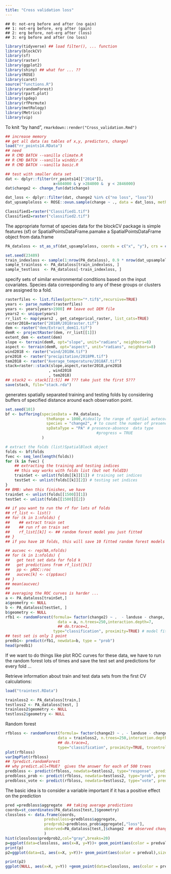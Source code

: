 ```yaml
---
title: "Cross validation loss"
---
```


```
## 0: not-erg before and after (no gain)
## 1: not-erg before, erg after (gain)
## 2: erg before, not-erg after (loss)
## 3: erg before and after (no loss)
```

```r
library(tidyverse) ## load filter(), ... function
library(blockCV)
library(sf)
library(raster)
library(ggplot2)
library(shiny) ## what for ... ??
library(ROSE)
library(caret)
source("functions.R")
library(randomForest)
library(rpart.plot)
library(spdep)
library(rfPermute)
library(metRology)
library(Metrics)
library(vip)
```

To knit "by hand", `rmarkdown::render("Cross_validation.Rmd")`

```r
## increase memory
## get all data (as tables of x,y, predictors, change)
load("rr_points14.RData")
## need
## R CMD BATCH --vanilla climate.R
## R CMD BATCH --vanilla winddir.R
## R CMD BATCH --vanilla basic.R

## test with smaller data set
dat <- dplyr::filter(rr_points14[["2014"]],
                     x<604000 & y >284000 &  y < 2846000)
dat$change2 <- change_fun(dat$change)

```

```r
dat_loss <- dplyr::filter(dat, change2 %in% c("no loss", "loss"))
dat_upsampleloss <- ROSE::ovun.sample(change ~ ., data = dat_loss, method = "both", N=1500)$data
```

```r
Classified1=raster("Classified1.tif")
Classified2=raster("classified2.tif")
```
The appropriate format of species data for the blockCV package is simple features (sf) or SpatialPointsDataFrame.pamake a SpatialPointsDataFrame object from data.frame
```r
PA_dataloss <- st_as_sf(dat_upsampleloss, coords = c("x", "y"), crs = crs(Classified1))
```

```r
set.seed(23489)
train_indexloss <- sample(1:nrow(PA_dataloss), 0.9 * nrow(dat_upsampleloss))
sample_trainloss <- PA_dataloss[train_indexloss, ]
sample_testloss  <- PA_dataloss[-train_indexloss, ]
```
specify sets of similar environmental conditions based on the input covariates. Species data corresponding to any of these groups or clusters are assigned to a fold.
```r
rasterfiles <- list.files(pattern="*.tif$",recursive=TRUE)
years <- parse_number(rasterfiles)
years <- years[years>1900] ## leave out DEM file
years2 <- unique(years)
rr_list <- map(years2 , get_categorical_raster, list_cats=TRUE)
raster2018=raster("2018R/2018raster.tif")
dem <- raster("dem/Extract_dem11.tif")
demR <- projectRaster(dem, rr_list[[1]])
extent_dem <- extent(dem)
slope <- terrain(demR, opt="slope", unit="radians", neighbors=8)
aspect <- terrain(demR, opt="aspect", unit="radians", neighbors=8)
wind2018 <- raster("wind/2018W.tif")
pre2018 <- raster("precipitation/2018PR.tif")
tem2018 <- raster("Average_temperature/2018AT.tif")
stack=raster::stack(slope,aspect,raster2018,pre2018
                   , wind2018
                   , tem2018)
## stack2 <- stack[[1:5]] ## ??? take just the first 5???
save(stack, file="stack.rda")
```
generates spatially separated training and testing folds by considering buffers of specified distance around each observation point. 
```r
set.seed(101)
bf <- buffering(speciesData = PA_dataloss,
                  theRange = 1000,#ideally the range of spatial autocorrelation
                  species = "change2", # to count the number of presences and absences/backgrounds
                  spDataType = "PA" # presence-absence  data type
                                        #progress = TRUE
                )
```

```r
# extract the folds (list)SpatialBlock object 
folds <- bf$folds
fvec <- seq_len(length(folds))
for (k in fvec) {
    ## extracting the training and testing indices
    ## this way works with folds list (but not foldID)
    trainSet <- unlist(folds[[k]][1]) # training set indices
    testSet <- unlist(folds[[k]][2]) # testing set indices
}
## BMB: when this finishes, we have
trainSet <- unlist(folds[[1500]][1])
testSet <- unlist(folds[[1500]][2])

## if you want to run the rf for lots of folds
## rf_list <- list()
## for (k in 1:nfolds) {
##    ## extract train set
##    ## run rf on train set
##    rf_list[[k]] <- ## random forest model you just fitted
## }
## if you have 10 folds, this will save 10 fitted random forest models

## aucvec <- rep(NA,nfolds)
## for (k in 1:nfolds) {
##   get test set data for fold k
##   get predictions from rf_list[[k]]
##   pp <- pROC::roc
##   aucvec[k] <- c(pp$auc)
## }
## mean(aucvec)
##
## averaging the ROC curves is harder ...
a <- PA_dataloss[trainSet,]
a$geometry <- NULL
b <- PA_dataloss[testSet, ]
b$geometry <- NULL
rfb1 <- randomForest(formula= factor(change2) ~ .  - landuse - change,
                       data = a, n.trees=250,interaction.depth=7,
                       ## do.trace=1,
                     type="classification", proximity=TRUE) # model fitting on training set
## test set is only 1 point
predb1<- predict(rfb1, newdata=b, type = "prob")
head(predb1)

```
If we want to do things like plot ROC curves for these data, we have to run the random forest lots of times and save the test set and predictions for every fold ...

Retrieve information about train and test data sets from the first CV calculations:
```r
load("traintest.RData")
```

```r
trainloss2 <- PA_dataloss[train,]
testloss2 <- PA_dataloss[test, ]
trainloss2$geometry <- NULL
testloss2$geometry <- NULL
```
Random forest
```r
rfbloss <- randomForest(formula= factor(change2) ~ . - landuse - change,
                       data = trainloss2, n.trees=250,interaction.depth=7,
                       ## do.trace=1,
                       type="classification", proximity=TRUE, trcontrol=numFolds)
plot(rfbloss)
varImpPlot(rfbloss)
## ?predict.randomForest
## why predict.all=TRUE?  gives the answer for each of 500 trees
predbloss <- predict(rfbloss, newdata=testloss2, type="response", predict.all=TRUE)
predbloss_prob <- predict(rfbloss, newdata=testloss2, type="prob", predict.all=TRUE)
predbloss_vote <- predict(rfbloss, newdata=testloss2, type="vote", predict.all=TRUE)
```
The basic idea is to consider a variable important if it has a positive effect on the prediction 
```r
pred =predbloss$aggregate  ## taking average predictions
coords=st_coordinates(PA_dataloss[test,]$geometry)
clossloss <- data.frame(coords,
                 predvalloss=predbloss$aggregate,
                 predprob2=predbloss_prob$aggregate[,"loss"],
                 observed=PA_dataloss[test,]$change2  ## observed change
                 )
hist(clossloss$predprob2,col="gray",breaks=20)
p=ggplot(data=clossloss, aes(x=X, y=Y))+ geom_point(aes(color = predvalloss),size=5)
print(p)
p2=ggplot(data=c1, aes(x=X, y=Y))+ geom_point(aes(color = predval),size=5)+theme_bw()

print(p2)
ggplot(NULL, aes(x=X, y=Y)) +geom_point(data=clossloss, aes(color = predvalloss))+geom_point(data=c1, aes(color = predval))
```






